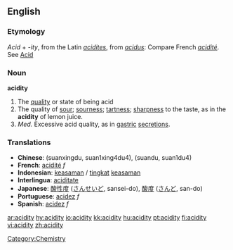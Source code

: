 ==English==

===Etymology===
''Acid'' + ''-ity'', from the Latin ''[[acidites]]'', from ''[[acidus]]'': Compare French ''[[acidité]]''. See [[Acid]]

===Noun===
'''acidity'''
# The [[quality]] or state of being acid
# The quality of [[sour]]; [[sourness]]; [[tartness]]; [[sharpness]] to the taste, as in the '''acidity''' of lemon juice.
# ''Med.'' Excessive acid quality, as in [[gastric]] [[secretions]].

===Translations===
*'''Chinese''': (suanxingdu, suan1xing4du4), (suandu, suan1du4)
*'''French''': [[acidité]] ''f''
*'''Indonesian''': [[asam|keasaman]] / [[tingkat]] [[asam|keasaman]]
*'''Interlingua''': [[aciditate]]
*'''Japanese''': [[酸性度]] ([[さんせいど]], sansei-do),  [[酸度]] ([[さんど]], san-do)
*'''Portuguese''': [[acidez]] ''f''
*'''Spanish''': [[acidez]] ''f''

[[Category:Chemistry]]

[[ar:acidity]]
[[hy:acidity]]
[[io:acidity]]
[[kk:acidity]]
[[hu:acidity]]
[[pt:acidity]]
[[fi:acidity]]
[[vi:acidity]]
[[zh:acidity]]